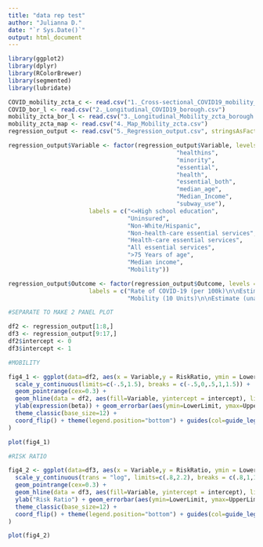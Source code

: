 ```yaml
---
title: "data rep test"
author: "Julianna D."
date: "`r Sys.Date()`"
output: html_document
---
```

```r
library(ggplot2)
library(dplyr)
library(RColorBrewer)
library(segmented)
library(lubridate)
```


```r
COVID_mobility_zcta_c <- read.csv("1._Cross-sectional_COVID19_mobility_zcta.csv")
COVID_bor_l <- read.csv("2._Longitudinal_COVID19_borough.csv")
mobility_zcta_bor_l <- read.csv("3._Longitudinal_Mobility_zcta_borough.csv")
mobility_zcta_map <- read.csv("4._Map_Mobility_zcta.csv")
regression_output <- read.csv("5._Regression_output.csv", stringsAsFactors = TRUE)
```


```r

regression_output$Variable <- factor(regression_output$Variable, levels = c("hs",
                                                "healthins",
                                                "minority",
                                                "essential",
                                                "health",
                                                "essential_both",
                                                "median_age",
                                                "Median_Income",
                                                "subway_use"),
                       labels = c("<=High school education",
                                  "Uninsured",
                                  "Non-White/Hispanic",
                                  "Non-health-care essential services",
                                  "Health-care essential services",
                                  "All essential services",
                                  ">75 Years of age",
                                  "Median income",
                                  "Mobility"))

regression_output$Outcome <- factor(regression_output$Outcome, levels = c("COVID_adjusted","Subway_Use"),
                       labels = c("Rate of COVID-19 (per 100k)\n\nEstimate (adjusted for testing):\nRisk Ratio",
                                  "Mobility (10 Units)\n\nEstimate (unadjusted):\nbeta"))

#SEPARATE TO MAKE 2 PANEL PLOT

df2 <- regression_output[1:8,]
df3 <- regression_output[9:17,]
df2$intercept <- 0
df3$intercept <- 1

#MOBILITY

fig4_1 <- ggplot(data=df2, aes(x = Variable,y = RiskRatio, ymin = LowerLimit, ymax = UpperLimit )) +
  scale_y_continuous(limits=c(-.5,1.5), breaks = c(-.5,0,.5,1,1.5)) +
  geom_pointrange(cex=0.3) +
  geom_hline(data = df2, aes(fill=Variable, yintercept = intercept), linetype=2, show.legend = FALSE) + xlab('') + 
  ylab(expression(beta)) + geom_errorbar(aes(ymin=LowerLimit, ymax=UpperLimit), width=0.3,cex=0.7) +
  theme_classic(base_size=12) +
  coord_flip() + theme(legend.position="bottom") + guides(col=guide_legend(ncol=3, byrow=TRUE, reverse = TRUE, title.position = "bottom")) + theme(legend.text = element_text(size=12), text=element_text(size=12), axis.text=element_text(size=12, colour="black"), legend.margin = margin(10, 50, 10, 10)
)

plot(fig4_1)

#RISK RATIO

fig4_2 <- ggplot(data=df3, aes(x = Variable,y = RiskRatio, ymin = LowerLimit, ymax = UpperLimit )) +
  scale_y_continuous(trans = "log", limits=c(.8,2.2), breaks = c(.8,1,1.2,1.4,1.6,1.8, 2.0, 2.2)) +
  geom_pointrange(cex=0.3) +
  geom_hline(data = df3, aes(fill=Variable, yintercept = intercept), linetype=2, show.legend = FALSE) + xlab('') + 
  ylab("Risk Ratio") + geom_errorbar(aes(ymin=LowerLimit, ymax=UpperLimit),width=0.3,cex=0.7) +
  theme_classic(base_size=12) +
  coord_flip() + theme(legend.position="bottom") + guides(col=guide_legend(ncol=3, byrow=TRUE, reverse = TRUE, title.position = "bottom")) + theme(legend.text = element_text(size=12), text=element_text(size=12), axis.text=element_text(size=12, colour="black"), legend.margin = margin(10, 50, 10, 10)
)

plot(fig4_2)

```

